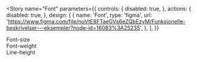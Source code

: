 <!-- palette.mdx -->


<Meta title="Designtokens/Font" />

<Story
  name="Font"
  parameters={{
    controls: {
      disabled: true,
    },
    actions: {
      disabled: true,
    },
    design: [
      {
        name: 'Font',
        type: 'figma',
        url: 'https://www.figma.com/file/nuVtE8FTaeGVs6eZQbEzyM/Funksjonelle-beskrivelser---eksempler?node-id=16083%3A25235',
      },
    ],
  }}
>
  <div className="fontSectionHeader">Font-size</div>
  <FontTokenExamplesGenerator
    propertyType={'font-size'}
    sampleText={
      'Skatteetaten ønsker å gjøre det enklere å gjøre rett og vanskeligere å gjøre feil'
    }
  />
  <div className="fontSectionHeader">Font-weight</div>
  <FontTokenExamplesGenerator
    propertyType={'font-weight'}
    sampleText={
      'Skatteetaten ønsker å gjøre det enklere å gjøre rett og vanskeligere å gjøre feil'
    }
  />
  <div className="fontSectionHeader">Line-height</div>
  <FontTokenExamplesGenerator
    propertyType={'line-height'}
    sampleText={
      'Skatteetaten ønsker å gjøre det enklere å gjøre rett og vanskeligere å gjøre feil, redusere skattekriminalitet, forvalte informasjon for å bidra til forenkling og digitalisering, jobbe sammen fra start og sist, bruke data, analyse og maskinlæring i stor skala i oppgaveløsningen. Alt for å sikre finansieringen av velferdsstaten.'
    }
  />
</Story>
